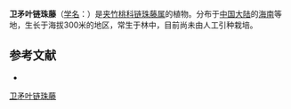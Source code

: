 {{Speciesbox
| name = 卫矛叶链珠藤
| status = 
| status_system = 
| image =
| genus = Alyxia
| species = euonymifolia
| authority = Tsiang in Acta Phytotax.
}}

'''卫矛叶链珠藤'''（[[学名|学名]]：{{lang|la|''Alyxia euonymifolia''}}）是[[夹竹桃科|夹竹桃科]][[链珠藤属|链珠藤属]]的植物。分布于[[中国大陆|中国大陆]]的[[海南|海南]]等地，生长于海拔300米的地区，常生于林中，目前尚未由人工引种栽培。

== 参考文献 ==
<div class="references-small">
* {{cite web| url =http://www.bioinfo.cn/db05/KmzwSpecies.php?action=view&id=30452| title =卫矛叶链珠藤| work =《中国高等植物数据库全库》| publisher =中国科学院微生物研究所| author =昆明植物研究所| accessdate =2009-02-26| deadurl =yes| archiveurl =https://web.archive.org/web/20160305032153/http://www.bioinfo.cn/db05/KmzwSpecies.php?action=view&id=30452| archivedate =2016-03-05}}
</div>
{{Taxonbar|from=Q10910287}}

[[Category:念珠藤属|卫矛叶链珠藤]]


{{植物小作品}}